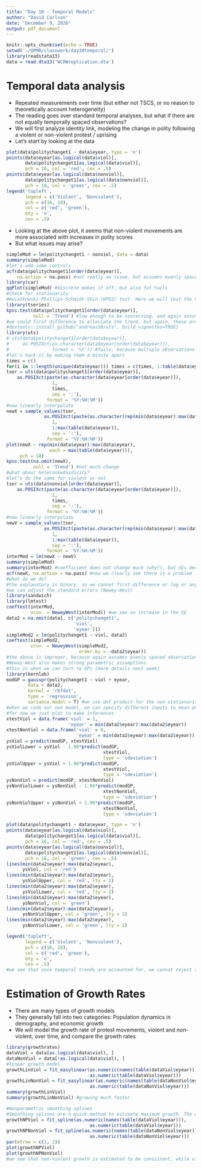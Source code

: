 ```yaml
---
title: "Day 10 - Temporal Models"
author: "David Carlson"
date: "December 9, 2020"
output: pdf_document
---
```


```r
knitr::opts_chunk$set(echo = TRUE)
setwd('~/QPMR/classwork/day10temporal/')
library(readstata13)
data = read.dta13('WCRWreplication.dta')
```

# Temporal data analysis

- Repeated measurements over time (but either not TSCS, or no reason to theoretically account heterogeneity)
- The reading goes over standard temporal analyses, but what if there are not equally temporally spaced observations?
- We will first analyze identity link, modeling the change in polity following a violent or non-violent protest / uprising
- Let's start by looking at the data

```r
plot(data$politychanget1 ~ data$eyear, type = 'n')
points(data$eyear[as.logical(data$viol)],
       data$politychanget1[as.logical(data$viol)],
       pch = 16, col = 'red', cex = .5)
points(data$eyear[as.logical(data$nonviol)],
       data$politychanget1[as.logical(data$nonviol)],
       pch = 18, col = 'green', cex = .5)
legend('topleft',
       legend = c('Violent', 'Nonviolent'),
       pch = c(16, 18),
       col = c('red', 'green'),
       bty = 'n',
       cex = .5)
```

- Looking at the above plot, it seems that non-violent movements are more associated with increases in polity scores
- But what issues may arise?

```r
simpleMod = lm(politychanget1 ~ nonviol, data = data)
summary(simpleMod)
#let's add some controls
acf(data$politychanget1[order(data$eyear)],
    na.action = na.pass) #not really an issue, but assumes evenly spaced observations
library(car)
qqPlot(simpleMod) #discrete makes it off, but also fat tails
#check for stationarity
#Kwiatkowski-Phillips-Schmidt-Shin (KPSS) test. Here we will test the null hypothesis of trend stationarity (a low p-value will indicate a signal that is not trend stationary, has a unit root) (can also use Augmented Dickey-Fuller Test from readings)
library(tseries)
kpss.test(data$politychanget1[order(data$eyear)],
          null = 'Trend') #low enough to be concerning, and again assumes even spacing
#we could first difference to alleviate the trend, but again, these are not evenly spaced, and the explanatory is binary
#devtools::install_github("andreas50/uts", build_vignettes=TRUE)
library(uts)
# uts(data$politychanget1[order(data$eyear)],
#     as.POSIXct(as.character(data$eyear[order(data$eyear)]),
#                format = '%Y')) #fails, because multiple observations per year
#let's hack it by making them a minute apart
times = c()
for(i in 1:length(unique(data$eyear))) times = c(times, 1:table(data$eyear)[i])
tser = uts(data$politychanget1[order(data$eyear)], 
    as.POSIXct(paste(as.character(data$eyear[order(data$eyear)]),
                 1,
                 times,
                 sep = ':'),
               format = '%Y:%H:%M'))
#now linearly interpolate
newX = sample_values(tser,
              as.POSIXct(paste(as.character(rep(min(data$eyear):max(data$eyear), each = max(table(data$eyear)))),
                 1,
                 1:max(table(data$eyear)),
                 sep = ':'),
               format = '%Y:%H:%M'))
plot(newX ~ rep(min(data$eyear):max(data$eyear),
                each = max(table(data$eyear))),
     pch = 18)
kpss.test(na.omit(newX),
          null = 'Trend') #not much change
#what about heteroskedasdicity?
#let's do the same for violent or not
tser = uts(data$nonviol[order(data$eyear)], 
    as.POSIXct(paste(as.character(data$eyear[order(data$eyear)]),
                 1,
                 times,
                 sep = ':'),
               format = '%Y:%H:%M'))
#now linearly interpolate
newV = sample_values(tser,
              as.POSIXct(paste(as.character(rep(min(data$eyear):max(data$eyear), each = max(table(data$eyear)))),
                 1,
                 1:max(table(data$eyear)),
                 sep = ':'),
               format = '%Y:%H:%M'))
interMod = lm(newX ~ newV)
summary(simpleMod)
summary(interMod) #coefficient does not change much (why?), but SEs decrease (why?)
acf(newX, na.action = na.pass) #now we clearly see there is a problem
#what do we do?
#the explanatory is binary, so we cannot first difference or lag or anything typical
#we can adjust the standard errors (Newey-West)
library(sandwich)
library(lmtest)
coeftest(interMod,
         vcov. = NeweyWest(interMod)) #we see an increase in the SE
data2 = na.omit(data[, c('politychanget1',
                         'viol',
                         'eyear')])
simpleMod2 = lm(politychanget1 ~ viol, data2)
coeftest(simpleMod2,
         vcov. = NeweyWest(simpleMod2,
                           order.by = ~data2$eyear))
#the above is improper, because again assumes evenly spaced observations
#Newey-West also makes strong parametric assumptions
#this is when we can turn to GPs (more details next week)
library(kernlab)
modGP = gausspr(politychanget1 ~ viol + eyear,
        data = data2,
        kernel = 'rbfdot',
        type = 'regression',
        variance.model = T) #we use dot product for the non-stationarity
#when we code our own model, we can specify different inputs to mean and kernel, and make inferences on correlations
#for now we just plot to make inferences
xtestViol = data.frame('viol' = 1,
                       'eyear' = min(data2$eyear):max(data2$eyear))
xtestNonViol = data.frame('viol' = 0,
                          'eyear' = min(data2$eyear):max(data2$eyear))
ysViol = predict(modGP, xtestViol)
ysViolLower = ysViol - 1.96*predict(modGP,
                                    xtestViol,
                                    type = 'sdeviation')
ysViolUpper = ysViol + 1.96*predict(modGP,
                                    xtestViol,
                                    type = 'sdeviation')
ysNonViol = predict(modGP, xtestNonViol)
ysNonViolLower = ysNonViol - 1.96*predict(modGP,
                                    xtestNonViol,
                                    type = 'sdeviation')
ysNonViolUpper = ysNonViol + 1.96*predict(modGP,
                                    xtestNonViol,
                                    type = 'sdeviation')

plot(data$politychanget1 ~ data$eyear, type = 'n')
points(data$eyear[as.logical(data$viol)],
       data$politychanget1[as.logical(data$viol)],
       pch = 16, col = 'red', cex = .5)
points(data$eyear[as.logical(data$nonviol)],
       data$politychanget1[as.logical(data$nonviol)],
       pch = 18, col = 'green', cex = .5)
lines(min(data2$eyear):max(data2$eyear),
      ysViol, col = 'red')
lines(min(data2$eyear):max(data2$eyear),
      ysViolUpper, col = 'red', lty = 2)
lines(min(data2$eyear):max(data2$eyear),
      ysViolLower, col = 'red', lty = 2)
lines(min(data2$eyear):max(data2$eyear),
      ysNonViol, col = 'green')
lines(min(data2$eyear):max(data2$eyear),
      ysNonViolUpper, col = 'green', lty = 2)
lines(min(data2$eyear):max(data2$eyear),
      ysNonViolLower, col = 'green', lty = 2)

legend('topleft',
       legend = c('Violent', 'Nonviolent'),
       pch = c(16, 18),
       col = c('red', 'green'),
       bty = 'n',
       cex = .5)
#we see that once temporal trends are accounted for, we cannot reject the null (but of course we are not controlling for anything, so take it with a grain of salt)
```

# Estimation of Growth Rates

- There are many types of growth models
- They generally fall into two categories: Population dynamics in demography, and economic growth
- We will model the growth rate of protest movements, violent and non-violent, over time, and compare the growth rates

```r
library(growthrates)
dataViol = data[as.logical(data$viol), ]
dataNonViol = data[!as.logical(data$viol), ]
#linear growth model
growthLinViol = fit_easylinear(as.numeric(names(table(dataViol$eyear))),
                               as.numeric(table(dataViol$eyear)))
growthLinNonViol = fit_easylinear(as.numeric(names(table(dataNonViol$eyear))),
                               as.numeric(table(dataNonViol$eyear)))
summary(growthLinViol)
summary(growthLinNonViol) #growing much faster

#Nonparametric smoothing splines
#Smoothing splines are a quick method to estimate maximum growth. The method is called nonparametric, because the growth rate is directly estimated from the smoothed data without being restricted to a specific model formula
growthNPViol = fit_spline(as.numeric(names(table(dataViol$eyear))),
                               as.numeric(table(dataViol$eyear)))
growthNPNonViol = fit_spline(as.numeric(names(table(dataNonViol$eyear))),
                               as.numeric(table(dataNonViol$eyear)))
par(mfrow = c(1, 2))
plot(growthNPViol)
plot(growthNPNonViol)
#we see that non-violent growth is estimated to be consistent, while violent growth is estimated to be quite wavy
```




